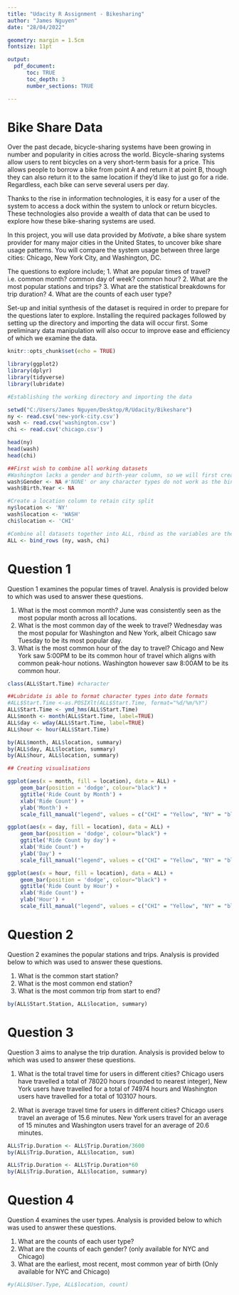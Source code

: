 ```yaml
---
title: "Udacity R Assignment - Bikesharing"
author: "James Nguyen"
date: "28/04/2022"

geometry: margin = 1.5cm
fontsize: 11pt

output:
  pdf_document:
      toc: TRUE
      toc_depth: 3
      number_sections: TRUE

---
```

\newpage

# Bike Share Data
Over the past decade, bicycle-sharing systems have been growing in number and popularity in cities across the world. Bicycle-sharing systems allow users to rent bicycles on a very short-term basis for a price. This allows people to borrow a bike from point A and return it at point B, though they can also return it to the same location if they'd like to just go for a ride. Regardless, each bike can serve several users per day.

Thanks to the rise in information technologies, it is easy for a user of the system to access a dock within the system to unlock or return bicycles. These technologies also provide a wealth of data that can be used to explore how these bike-sharing systems are used.

In this project, you will use data provided by *Motivate*, a bike share system provider for many major cities in the United States, to uncover bike share usage patterns. You will compare the system usage between three large cities: Chicago, New York City, and Washington, DC.

The questions to explore include;
  1. What are popular times of travel? i.e. common month? common day of week? common hour?
  2. What are the most popular stations and trips?
  3. What are the statistical breakdowns for trip duration?
  4. What are the counts of each user type?
 

\newpage

Set-up and initial synthesis of the dataset is required in order to prepare for the questions later to explore. Installing the required packages followed by setting up the directory and importing the data will occur first. Some preliminary data manipulation will also occur to improve ease and efficiency of which we examine the data.

```r
knitr::opts_chunk$set(echo = TRUE)

library(ggplot2)
library(dplyr)
library(tidyverse)
library(lubridate)

#Establishing the working directory and importing the data

setwd("C:/Users/James Nguyen/Desktop/R/Udacity/Bikeshare")
ny <- read.csv('new-york-city.csv')
wash <- read.csv('washington.csv')
chi <- read.csv('chicago.csv')

head(ny)
head(wash)
head(chi)
```

```r
##First wish to combine all working datasets
#Washington lacks a gender and birth-year column, so we will first create a NA column 
wash$Gender <- NA #'NONE' or any character types do not work as the bind_rows function needs matching datatypes
wash$Birth.Year <- NA

#Create a location column to retain city split
ny$location <- 'NY'
wash$location <- 'WASH'
chi$location <- 'CHI'

#Combine all datasets together into ALL, rbind as the variables are the same
ALL <- bind_rows (ny, wash, chi)

```

# Question 1
Question 1 examines the popular times of travel. Analysis is provided below to which was used to answer these questions.

1. What is the most common month? June was consistently seen as the most popular month across all locations.
2. What is the most common day of the week to travel? Wednesday was the most popular for Washington and New York, albeit Chicago saw Tuesday to be its most popular day.
3. What is the most common hour of the day to travel? Chicago and New York saw 5:00PM to be its common hour of travel which aligns with common peak-hour notions. Washington however saw 8:00AM to be its common hour.

```r
class(ALL$Start.Time) #character

##Lubridate is able to format character types into date formats
#ALL$Start.Time <-as.POSIXlt(ALL$Start.Time, format="%d/%m/%Y")
ALL$Start.Time <- ymd_hms(ALL$Start.Time)
ALL$month <- month(ALL$Start.Time, label=TRUE)
ALL$day <- wday(ALL$Start.Time, label=TRUE)
ALL$hour <- hour(ALL$Start.Time)

by(ALL$month, ALL$location, summary)
by(ALL$day, ALL$location, summary)
by(ALL$hour, ALL$location, summary)

``` 

```r
## Creating visualisations

ggplot(aes(x = month, fill = location), data = ALL) +
    geom_bar(position = 'dodge', colour="black") +
    ggtitle('Ride Count by Month') +
    xlab('Ride Count') +
    ylab('Month') +
    scale_fill_manual("legend", values = c("CHI" = "Yellow", "NY" = "blue", "WASH" = "Red"))

ggplot(aes(x = day, fill = location), data = ALL) +
    geom_bar(position = 'dodge', colour="black") +
    ggtitle('Ride Count by day') +
    xlab('Ride Count') +
    ylab('Day') +
    scale_fill_manual("legend", values = c("CHI" = "Yellow", "NY" = "blue", "WASH" = "Red"))

ggplot(aes(x = hour, fill = location), data = ALL) +
    geom_bar(position = 'dodge', colour="black") +
    ggtitle('Ride Count by Hour') +
    xlab('Ride Count') +
    ylab('Hour') +
    scale_fill_manual("legend", values = c("CHI" = "Yellow", "NY" = "blue", "WASH" = "Red"))
``` 

# Question 2
Question 2 examines the popular stations and trips. Analysis is provided below to which was used to answer these questions.

1. What is the common start station?
2. What is the most common end station?
3. What is the most common trip from start to end?

```r
by(ALL$Start.Station, ALL$location, summary)

``` 

# Question 3
Question 3 aims to analyse the trip duration. Analysis is provided below to which was used to answer these questions.

1. What is the total travel time for users in different cities? Chicago users have travelled a total of 78020 hours (rounded to nearest integer), New York users have travelled for a total of 74974 hours and Washington users have travelled for a total of 103107 hours.

2. What is average travel time for users in different cities?
Chicago users travel an average of 15.6 minutes. New York users travel for an average of 15 minutes and Washington users travel for an average of 20.6 minutes.

```r
ALL$Trip.Duration <- ALL$Trip.Duration/3600
by(ALL$Trip.Duration, ALL$location, sum)

``` 
```r
ALL$Trip.Duration <- ALL$Trip.Duration*60
by(ALL$Trip.Duration, ALL$location, summary)

``` 

# Question 4
Question 4 examines the user types. Analysis is provided below to which was used to answer these questions.

1. What are the counts of each user type?
2. What are the counts of each gender? (only available for NYC and Chicago)
3. What are the earliest, most recent, most common year of birth (Only available for NYC and Chicago)

```r
#y(ALL$User.Type, ALL$location, count)

``` 